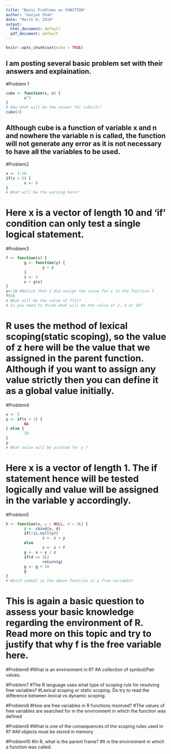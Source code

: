 ---
title: "Basic Problems on FUNCTION"
author: "Gunjan Shah"
date: "March 9, 2019"
output:
  html_document: default
  pdf_document: default
---

```{r setup, include=FALSE}
knitr::opts_chunk$set(echo = TRUE)
```

## I am posting several basic problem set with their answers and explaination.

#Problem 1
```{r}
cube <- function(x, n) {
        x^3
}
# Now what will be the answer for cube(3)?
cube(3)
```
## Although cube is a function of variable x and n and nowhere the variable n is called, the function will not generate any error as it is not necessary to have all the variables to be used. 

#Problem2
```{r}
x <- 1:10
if(x > 5) {
        x <- 0
}
# What will be the warning here?
```
# Here x is a vector of length 10 and 'if' condition can only test a single logical statement.

#Problem3
```{r}
f <- function(x) {
        g <- function(y) {
                y + z
        }
        z <- 4
        x + g(x)
}
z<-10 #Notice that I did assign the value for z in the function f
f(3)
# What will be the value of f(3)? 
# So you need to think what will be the value of z, 4 or 10?
```
# R uses the method of lexical scoping(static scoping), so the value of z here will be the value that we assigned in the parent function. Although if you want to assign any value strictly then you can define it as a global value initially.

#Problem4
```{r}
x <- 5
y <- if(x < 3) {
        NA
} else {
        10
}
y
# What value will be printed for y ?
```
# Here x is a vector of length 1. The if statement hence will be tested logically and value will be assigned in the variable y accordingly.

#Problem5
```{r}
h <- function(x, y = NULL, d = 3L) {
        z <- cbind(x, d)
        if(!is.null(y))
                z <- z + y
        else
                z <- z + f
        g <- x + y / z
        if(d == 3L)
                return(g)
        g <- g + 10
        g
}
# Which symbol in the above function is a free variable?
```
# This is again a basic question to assess your basic knowledge regarding the environment of R. Read more on this topic and try to justify that why f is the free variable here.

#Problem6
#What is an environment in R?
#A collection of symbol/Pair values.

#Problem7
#The R language uses what type of scoping rule for resolving free variables?
#Lexical scoping or static scoping. Do try to read the difference between lexical vs dynamic scoping.

#Problem8
#How are free variables in R functions resolved?
#The values of free variables are searched for in the environment in which the function was defined

#Problem9
#What is one of the consequences of the scoping rules used in R?
#All objects must be stored in memory

#Problem10
#In R, what is the parent frame?
#It is the environment in which a function was called.